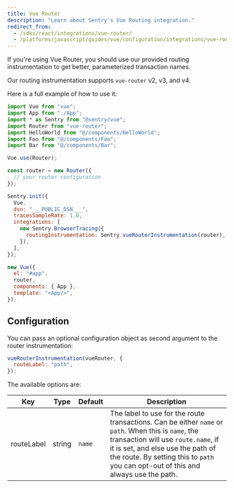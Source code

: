 ```yaml
---
title: Vue Router
description: "Learn about Sentry's Vue Routing integration."
redirect_from:
  - /sdks/react/integrations/vue-router/
  - /platforms/javascript/guides/vue/configuration/integrations/vue-router/
---
```


If you're using Vue Router, you should use our provided routing instrumentation to get better, parameterized transaction names.

Our routing instrumentation supports `vue-router` v2, v3, and v4.

Here is a full example of how to use it:

<SignInNote />

```javascript {filename:main.js}
import Vue from "vue";
import App from "./App";
import * as Sentry from "@sentry/vue";
import Router from "vue-router";
import HelloWorld from "@/components/HelloWorld";
import Foo from "@/components/Foo";
import Bar from "@/components/Bar";

Vue.use(Router);

const router = new Router({
  // your router configuration
});

Sentry.init({
  Vue,
  dsn: "___PUBLIC_DSN___",
  tracesSampleRate: 1.0,
  integrations: [
    new Sentry.BrowserTracing({
      routingInstrumentation: Sentry.vueRouterInstrumentation(router),
    }),
  ],
});

new Vue({
  el: "#app",
  router,
  components: { App },
  template: "<App/>",
});
```

## Configuration

You can pass an optional configuration object as second argument to the router instrumentation:

```javascript
vueRouterInstrumentation(vueRouter, {
  routeLabel: "path",
});
```

The available options are:

| Key        | Type   | Default | Description                                                                                                                                                                                                                                                           |
| ---------- | ------ | ------- | --------------------------------------------------------------------------------------------------------------------------------------------------------------------------------------------------------------------------------------------------------------------- |
| routeLabel | string | `name`  | The label to use for the route transactions. Can be either `name` or `path`. When this is `name`, the transaction will use `route.name`, if it is set, and else use the path of the route. By setting this to `path` you can opt-out of this and always use the path. |
